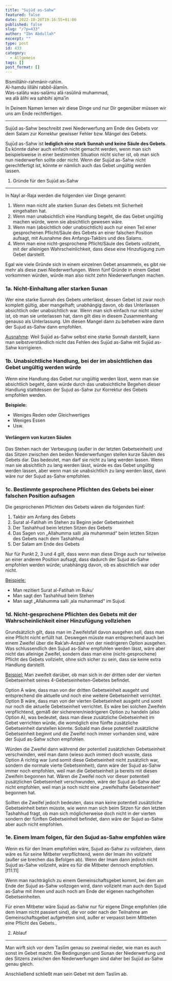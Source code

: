 ```yaml
---
title: "Sujūd as-Sahw"
featured: false
date: 2022-10-26T19:16:55+01:00
published: false
slug: "/?p=433"
author: "Ibn Abdullah"
excerpt: ""
type: post
id: 433
category:
  - Allgemein
tags: []
post_format: []
---
```


Bismillāhir-rahmānir-rahīm.  
Al-hamdu lillāhi rabbil-ālamīn.  
Was-salātu was-salāmu alā rasūlinā muhammad,  
wa alā ālihi wa sahbihi ajma’īn

In Deinem Namen lernen wir diese Dinge und nur Dir gegenüber müssen wir uns am Ende rechtfertigen.

---

Sujūd as-Sahw beschreibt zwei Niederwerfung am Ende des Gebets vor dem Salam zur Korrektur gewisser Fehler bzw. Mängel des Gebets.

Sujūd as-Sahw ist **lediglich eine stark Sunnah und keine Säule des Gebets**. Es könnte daher auch einfach nicht gemacht werden, wenn man sich beispielsweise in einer bestimmten Situation nicht sicher ist, ob man sich nun niederwerfen sollte oder nicht. Wenn der Sujūd as-Sahw nicht gerechtfertigt ist, könnte er nämlich auch das Gebet ungültig werden lassen.

1. Gründe für den Sujūd as-Sahw

---

In Nayl ar-Raja werden die folgenden vier Dinge genannt:

1. Wenn man nicht alle starken Sunan des Gebets mit Sicherheit eingehalten hat.
2. Wenn man unabsichtlich eine Handlung begeht, die das Gebet ungültig machen würde, wenn sie absichtlich gewesen wäre.
3. Wenn man (absichtlich oder unabsichtlich) auch nur einen Teil einer gesprochenen Pflicht/Säule des Gebets an einer falschen Position aufsagt, mit Ausnahme des Anfangs-Takbirs und des Salams.
4. Wenn man eine nicht-gesprochene Pflicht/Säule des Gebets vollzieht, mit der alleinigen Wahrscheinlichkeit, dass diese eine Hinzufügung zum Gebet darstellt.

Egal wie viele Gründe sich in einem einzelnen Gebet ansammeln, es gibt nie mehr als diese zwei Niederwerfungen. Wenn fünf Gründe in einem Gebet vorkommen würden, würde man also nicht zehn Niederwerfungen machen.

### 1a. Nicht-Einhaltung aller starken Sunan

Wer eine starke Sunnah des Gebets unterlässt, dessen Gebet ist zwar noch komplett gültig, aber mangelhaft; unabhängig davon, ob das Unterlassen absichtlich oder unabsichtlich war. Wenn man sich einfach nur nicht sicher ist, ob man sie unterlassen hat, dann gilt dies in diesem Zusammenhang genauso als Unterlassung. Um diesen Mangel dann zu beheben wäre dann der Sujud as-Sahw dann empfohlen.

<span style="text-decoration: underline;">Ausnahme</span>: Weil Sujūd as-Sahw
selbst eine starke Sunnah darstellt, kann man selbstverständlich nicht das
Fehlen des Sujūd as-Sahw mit Sujūd as-Sahw korrigieren.

### 1b. Unabsichtliche Handlung, bei der im absichtlichen das Gebet ungültig werden würde

Wenn eine Handlung das Gebet nur ungültig werden lässt, wenn man sie absichtlich begeht, dann würde durch das unabsichtliche Begehen dieser Handlung stattdessen der Sujud as-Sahw zur Korrektur des Gebets empfohlen werden.

**Beispiele:**

- Weniges Reden oder Gleichwertiges
- Weniges Essen
- Usw.

#### Verlängern von kurzen Säulen

Das Stehen nach der Verbeugung (außer in der letzten Gebetseinheit) und das Sitzen zwischen den beiden Niederwerfungen stellen kurze Säulen des Gebets dar. Das bedeutet, man darf sie nicht zu lang werden lassen. Wenn man sie absichtlich zu lang werden lässt, würde es das Gebet ungültig werden lassen, aber wenn man sie unabsichtlich zu lang werden lässt, dann wäre nur der Sujud as-Sahw empfohlen.

### 1c. Bestimmte gesprochene Pflichten des Gebets bei einer falschen Position aufsagen

Die gesprochenen Pflichten des Gebets wären die folgenden fünf:

1. Takbir am Anfang des Gebets
2. Surat al-Fatihah im Stehen zu Beginn jeder Gebetseinheit
3. Der Tashahhud beim letzten Sitzen des Gebets
4. Das Sagen von „Allahumma salli ‚ala muhammad“ beim letzten Sitzen des Gebets nach dem Tashahhud
5. Der Salam am Ende des Gebets

Nur für Punkt 2, 3 und 4 gilt, dass wenn man diese Dinge auch nur teilweise an einer anderen Position aufsagt, dass dadurch der Sujud as-Sahw empfohlen werden würde; unabhängig davon, ob es absichtlich war oder nicht.

<span style="text-decoration: underline;">Beispiele:</span>

- Man rezitiert Surat al-Fatihah im Ruku‘
- Man sagt den Tashahhud beim Stehen
- Man sagt „Allahumma salli ‚ala muhammad“ im Sujud.

### 1d. Nicht-gesprochene Pflichten des Gebets mit der Wahrscheinlichkeit einer Hinzufügung vollziehen

Grundsätzlich gilt, dass man im Zweifelsfall davon ausgehen soll, dass man eine Pflicht nicht erfüllt hat. Deswegen müsste man entsprechend auch bei einem Zweifel über die Rak’ah-Anzahl von der niedrigeren Option ausgehen. Was schlussendlich den Sujud as-Sahw empfohlen werden lässt, wäre aber nicht das alleinige Zweifel, sondern dass man eine (nicht-gesprochene) Pflicht des Gebets vollzieht, ohne sich sicher zu sein, dass sie keine extra Handlung darstellt.

<span style="text-decoration: underline;">Beispiel:</span> Man zweifelt darüber,
ob man sich in der dritten oder der vierten Gebetseinheit seines 4-Gebetseinheiten-Gebetes
befindet.

Option A wäre, dass man von der dritten Gebetseinheit ausgeht und entsprechend die aktuelle und noch eine weitere Gebetseinheit verrichtet. Option B wäre, dass man von der vierten Gebetseinheit ausgeht und somit nur noch die aktuelle Gebetseinheit verrichtet. Es wäre bei solchen Zweifeln verpflichtend, gemäß der sichereren/niedrigeren Option zu handeln (also Option A), was bedeutet, dass man diese zusätzliche Gebetseinheit im Gebet verrichten würde, die womöglich eine fünfte zusätzliche Gebetseinheit darstellen könnte. Sobald man diese potentiell zusätzliche Gebetseinheit beginnt und die Zweifel noch immer vorhanden sind, wäre der Sujud as-Sahw schon empfohlen.

Würden die Zweifel dann während der potentiell zusätzlichen Gebetseinheit verschwinden, weil man dann (wieso auch immer) doch wusste, dass Option A richtig war (und somit diese Gebetseinheit nicht zusätzlich war, sondern die normale vierte Gebetseinheit), dann wäre der Sujud as-Sahw immer noch empfohlen, weil man die Gebetseinheit ja bereits mit diesen Zweifeln begonnen hat. Wären die Zweifel noch vor dieser potentiell zusätzlichen Gebetseinheit verschwunden, wäre der Sujud as-Sahw aber nicht empfohlen, weil man ja noch nicht eine „zweifelhafte Gebetseinheit“ begonnen hat.

Sollten die Zweifel jedoch bedeuten, dass man keine potentiell zusätzliche Gebetseinheit beten müsste, wie wenn man sich beim Sitzen für den letzten Tashahhud fragt, ob man sich möglicherweise doch nicht in der vierten sondern der fünften Gebetseinheit befindet, dann wäre der Sujud as-Sahw aber auch nicht empfohlen.

### 1e. Einem Imam folgen, für den Sujud as-Sahw empfohlen wäre

Wenn es für den Imam empfohlen wäre, Sujud as-Sahw zu vollziehen, dann wäre es für seine Mitbeter verpflichtend, wenn der Imam ihn vollzieht (außer sie brechen das Befolgen ab). Wenn der Imam dann jedoch nicht Sujud as-Sahw vollzieht, wäre es für die Mitbeter dennoch empfohlen. \[f11.11\]

Wenn man nachträglich zu einem Gemeinschaftsgebet kommt, bei dem am Ende der Sujud as-Sahw vollzogen wird, dann vollzieht man auch den Sujud as-Sahw mit ihnen und auch noch am Ende der eigenen nachgeholten Gebetseinheiten.

Für einen Mitbeter wäre Sujud as-Sahw nur für eigene Dinge empfohlen (die dem Imam nicht passiert sind), die vor oder nach der Teilnahme am Gemeinschaftsgebet aufgetreten sind, außer er verpasst beim MItbeten eine Pflicht des Gebets..

2. Ablauf

---

Man wirft sich vor dem Taslīm genau so zweimal nieder, wie man es auch sonst im Gebet macht. Die Bedingungen und Sunan der Niederwerfung und des Sitzens zwischen den Niederwerfungen sind daher bei Sujūd as-Sahw genau gleich.

Anschließend schließt man sein Gebet mit dem Taslīm ab.
